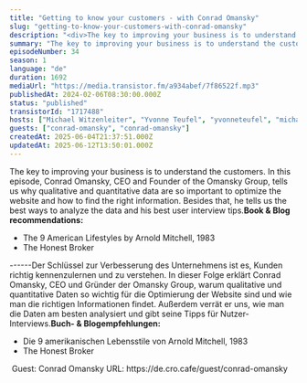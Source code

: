 ```yaml
---
title: "Getting to know your customers - with Conrad Omansky"
slug: "getting-to-know-your-customers-with-conrad-omansky"
description: "<div>The key to improving your business is to understand the customers. In this episode, Conrad Omansky, CEO and Founder of the Omansky Group, tells us why qualitative and quantitative data are so important to optimize the website and how to find the right information. Besides that, he tells us the best ways to analyze the data and his best user interview tips.<strong>Book &amp; Blog recommendations:&nbsp;</strong></div><ul><li>The 9 American Lifestyles by Arnold Mitchell, 1983</li><li>The Honest Broker</li></ul><div>------Der Schlüssel zur Verbesserung des Unternehmens ist es, Kunden richtig kennenzulernen und zu verstehen. In dieser Folge erklärt Conrad Omansky, CEO und Gründer der Omansky Group, warum qualitative und quantitative Daten so wichtig für die Optimierung der Website sind und wie man die richtigen Informationen findet. Außerdem verrät er uns, wie man die Daten am besten analysiert und gibt seine Tipps für Nutzer-Interviews.<strong>Buch- &amp; Blogempfehlungen:&nbsp;</strong></div><ul><li>Die 9 amerikanischen Lebensstile von Arnold Mitchell, 1983</li><li>The Honest Broker</li></ul><div>&nbsp;Guest: Conrad Omansky URL: https://de.cro.cafe/guest/conrad-omansky&nbsp;</div>"
summary: "The key to improving your business is to understand the customers. In this episode, Conrad Omansky, CEO and Founder of the Omansky Group, tells us why qualitative and quantitative data are so important to optimize the website and how to find the right information. Besides that, he tells us the best ways to analyze the data and his best user interview tips.Book & Blog recommendations: The 9 American Lifestyles by Arnold Mitchell, 1983The Honest Broker------Der Schlüssel zur Verbesserung des Unternehmens ist es, Kunden richtig kennenzulernen und zu verstehen. In dieser Folge erklärt Conrad Omansky, CEO und Gründer der Omansky Group, warum qualitative und quantitative Daten so wichtig für die Optimierung der Website sind und wie man die richtigen Informationen findet. Außerdem verrät er uns, wie man die Daten am besten analysiert und gibt seine Tipps für Nutzer-Interviews.Buch- & Blogempfehlungen: Die 9 amerikanischen Lebensstile von Arnold Mitchell, 1983The Honest Broker Guest: Conrad Omansky URL: https://de.cro.cafe/guest/conrad-omansky "
episodeNumber: 34
season: 1
language: "de"
duration: 1692
mediaUrl: "https://media.transistor.fm/a934abef/7f86522f.mp3"
publishedAt: 2024-02-06T08:30:00.000Z
status: "published"
transistorId: "1717488"
hosts: ["Michael Witzenleiter", "Yvonne Teufel", "yvonneteufel", "michaelwitzenleiter"]
guests: ["conrad-omansky", "conrad-omansky"]
createdAt: 2025-06-04T21:37:51.000Z
updatedAt: 2025-06-12T13:50:01.000Z
---
```


The key to improving your business is to understand the customers. In this episode, Conrad Omansky, CEO and Founder of the Omansky Group, tells us why qualitative and quantitative data are so important to optimize the website and how to find the right information. Besides that, he tells us the best ways to analyze the data and his best user interview tips.<strong>Book & Blog recommendations:&nbsp;</strong>
<ul><li>The 9 American Lifestyles by Arnold Mitchell, 1983</li><li>The Honest Broker</li></ul>------Der Schlüssel zur Verbesserung des Unternehmens ist es, Kunden richtig kennenzulernen und zu verstehen. In dieser Folge erklärt Conrad Omansky, CEO und Gründer der Omansky Group, warum qualitative und quantitative Daten so wichtig für die Optimierung der Website sind und wie man die richtigen Informationen findet. Außerdem verrät er uns, wie man die Daten am besten analysiert und gibt seine Tipps für Nutzer-Interviews.<strong>Buch- & Blogempfehlungen:&nbsp;</strong>
<ul><li>Die 9 amerikanischen Lebensstile von Arnold Mitchell, 1983</li><li>The Honest Broker</li></ul>&nbsp;Guest: Conrad Omansky URL: https://de.cro.cafe/guest/conrad-omansky&nbsp;
